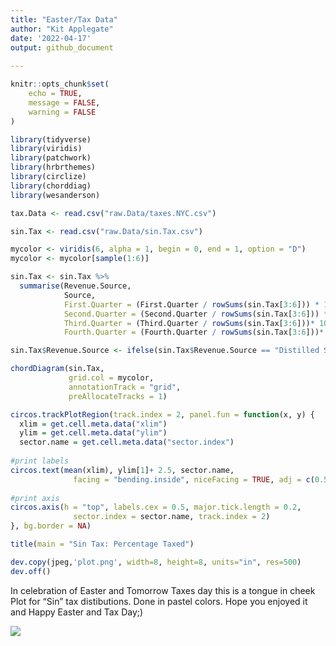 ```yaml
---
title: "Easter/Tax Data"
author: "Kit Applegate"
date: '2022-04-17'
output: github_document
 
---
```


```r

knitr::opts_chunk$set(
	echo = TRUE,
	message = FALSE,
	warning = FALSE
)

```

```r
library(tidyverse)
library(viridis)
library(patchwork)
library(hrbrthemes)
library(circlize)
library(chorddiag)
library(wesanderson)

tax.Data <- read.csv("raw.Data/taxes.NYC.csv")

sin.Tax <- read.csv("raw.Data/sin.Tax.csv")

```

```r
mycolor <- viridis(6, alpha = 1, begin = 0, end = 1, option = "D")
mycolor <- mycolor[sample(1:6)]

sin.Tax <- sin.Tax %>%
  summarise(Revenue.Source,
            Source,
            First.Quarter = (First.Quarter / rowSums(sin.Tax[3:6])) * 100,
            Second.Quarter = (Second.Quarter / rowSums(sin.Tax[3:6])) * 100,
            Third.Quarter = (Third.Quarter / rowSums(sin.Tax[3:6]))* 100,
            Fourth.Quarter = (Fourth.Quarter / rowSums(sin.Tax[3:6]))* 100)

sin.Tax$Revenue.Source <- ifelse(sin.Tax$Revenue.Source == "Distilled Spirits Tax", "Spirits Tax", sin.Tax$Revenue.Source)


```

```r
chordDiagram(sin.Tax,
             grid.col = mycolor,
             annotationTrack = "grid",
             preAllocateTracks = 1)

circos.trackPlotRegion(track.index = 2, panel.fun = function(x, y) {
  xlim = get.cell.meta.data("xlim")
  ylim = get.cell.meta.data("ylim")
  sector.name = get.cell.meta.data("sector.index")
  
#print labels 
circos.text(mean(xlim), ylim[1]+ 2.5, sector.name, 
              facing = "bending.inside", niceFacing = TRUE, adj = c(0.5, 0.0), cex=0.7)
  
#print axis
circos.axis(h = "top", labels.cex = 0.5, major.tick.length = 0.2, 
              sector.index = sector.name, track.index = 2)
}, bg.border = NA)

title(main = "Sin Tax: Percentage Taxed")

dev.copy(jpeg,'plot.png', width=8, height=8, units="in", res=500)
dev.off()

```

In celebration of Easter and Tomorrow Taxes day this is a tongue in cheek Plot for "Sin" tax distibutions. Done in pastel colors. Hope you enjoyed it and Happy Easter and Tax Day;)

![](plot.png)
